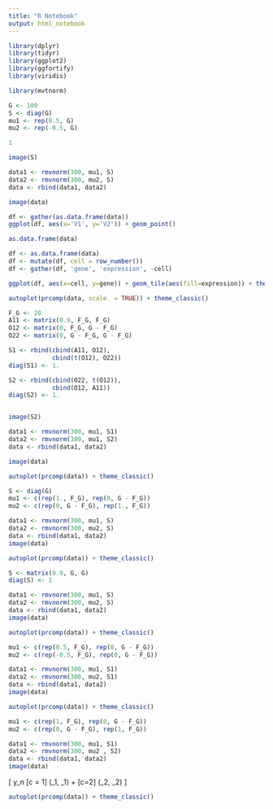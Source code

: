 ```yaml
---
title: "R Notebook"
output: html_notebook
---
```


```r
library(dplyr)
library(tidyr)
library(ggplot2)
library(ggfortify)
library(viridis)

library(mvtnorm)
```


```r
G <- 100
S <- diag(G)
mu1 <- rep(0.5, G)
mu2 <- rep(-0.5, G)
```

```r
1
```

```r
image(S)
```

```r
data1 <- rmvnorm(300, mu1, S)
data2 <- rmvnorm(300, mu2, S)
data <- rbind(data1, data2)
```

```r
image(data)
```
```r
df <- gather(as.data.frame(data))
ggplot(df, aes(x='V1', y='V2')) + geom_point()
```

```r
as.data.frame(data)
```



```r
df <- as.data.frame(data)
df <- mutate(df, cell = row_number())
df <- gather(df, 'gene', 'expression', -cell)
```

```r
ggplot(df, aes(x=cell, y=gene)) + geom_tile(aes(fill=expression)) + theme_minimal() + scale_fill_viridis()
```



```r
autoplot(prcomp(data, scale. = TRUE)) + theme_classic()
```

```r
F_G <- 20
A11 <- matrix(0.9, F_G, F_G)
O12 <- matrix(0, F_G, G - F_G)
O22 <- matrix(0, G - F_G, G - F_G)

S1 <- rbind(cbind(A11, O12),
            cbind(t(O12), O22))
diag(S1) <- 1.

S2 <- rbind(cbind(O22, t(O12)),
            cbind(O12, A11))
diag(S2) <- 1.

```

```r

```



```r
image(S2)
```



```r
data1 <- rmvnorm(300, mu1, S1)
data2 <- rmvnorm(300, mu1, S2)
data <- rbind(data1, data2)
```

```r
image(data)
```

```r
autoplot(prcomp(data)) + theme_classic()
```

```r
S <- diag(G)
mu1 <- c(rep(1., F_G), rep(0, G - F_G))
mu2 <- c(rep(0, G - F_G), rep(1., F_G))

data1 <- rmvnorm(300, mu1, S)
data2 <- rmvnorm(300, mu2, S)
data <- rbind(data1, data2)
image(data)
```

```r
autoplot(prcomp(data)) + theme_classic()
```


```r
S <- matrix(0.9, G, G)
diag(S) <- 1

data1 <- rmvnorm(300, mu1, S)
data2 <- rmvnorm(300, mu2, S)
data <- rbind(data1, data2)
image(data)
```

```r
autoplot(prcomp(data)) + theme_classic()
```

```r
mu1 <- c(rep(0.5, F_G), rep(0, G - F_G))
mu2 <- c(rep(-0.5, F_G), rep(0, G - F_G))

data1 <- rmvnorm(300, mu1, S1)
data2 <- rmvnorm(300, mu2, S1)
data <- rbind(data1, data2)
image(data)
```
```r
autoplot(prcomp(data)) + theme_classic()
```



```r
mu1 <- c(rep(1, F_G), rep(0, G - F_G))
mu2 <- c(rep(0, G - F_G), rep(1, F_G))
```

```r
data1 <- rmvnorm(300, mu1, S1)
data2 <- rmvnorm(300, mu2 , S2)
data <- rbind(data1, data2)
image(data)
```

\[
y_n \sim [c = 1] \cdot \mathcal{N}(\mu_1, \Sigma_1) + [c=2] \cdot \mathcal{N}(\mu_2, \Sigma_2)
\]
```r
autoplot(prcomp(data)) + theme_classic()
```





